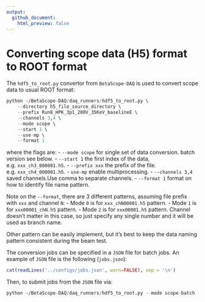 ```yaml
---
output:
  github_document:
    html_preview: false
---
```



# Converting scope data (H5) format to ROOT format

The `hdf5_to_root.py` convertor from `BetaScope-DAQ` is used to convert scope data to usual ROOT format:

```r
python ~/BetaScope-DAQ/daq_runners/hdf5_to_root.py \
    --directory h5_file_source_directory \
    --prefix Run8_HPK_3p1_200V_35KeV_baselineE \ 
    --channels 3,4 \
    --mode scope \
    --start 1 \
    --use-mp \
    --format 1 
```

where the flags are:
- `--mode scope` for single set of data conversion. batch version see below.
- `--start 1` the first index of the data, e.g. `xxx_ch3_000001.h5`.
- `--prefix xxx` the prefix of the file. e.g. `xxx_ch4_000001.h5`.
- `use-mp` enable multiprocessing.
- `--channels 3,4` saved channels.Use comma to separate channels.
- `--format 1` format on how to identify file name pattern.

Note on the `--format`, there are 3 different patterns, assuming file prefix with `xxx` and channel `N`:
- Mode `0` is for `xxx_chN00001.h5` pattern.
- Mode `1` is for `xxx00001_chN.h5` pattern.
- Mode `2` is for `xxx00001.h5` pattern. Channel doesn't matter in this case, so just specify any single number and it will be used as branch name.

Other pattern can be easily implement, but it's best to keep the data naming pattern consistent during the beam test.

The conversion jobs can be specified in a `JSON` file for batch jobs. An example of `JSON` file is the following (`jobs.json`):

```r
cat(readLines('../configs/jobs.json', warn=FALSE), sep = '\n')
```

Then, to submit jobs from the `JSON` file via:

```r
python ~/BetaScope-DAQ/daq_runners/hdf5_to_root.py --mode scope-batch --joblist jobs.json --jobname "HPK3p2,BNL20um" 
```